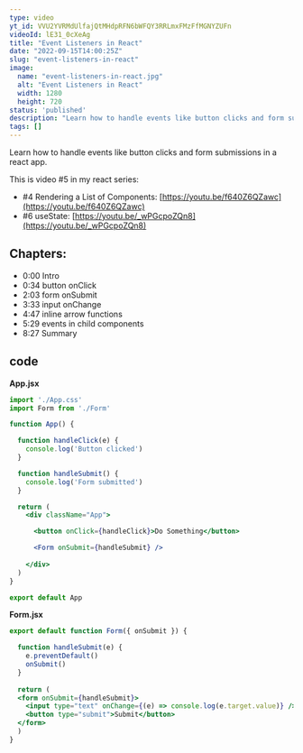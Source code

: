 ```yaml
---
type: video
yt_id: VVU2YVRMdUlfajQtMHdpRFN6bWFQY3RRLmxFMzFfMGNYZUFn
videoId: lE31_0cXeAg
title: "Event Listeners in React"
date: "2022-09-15T14:00:25Z"
slug: "event-listeners-in-react"
image: 
  name: "event-listeners-in-react.jpg"
  alt: "Event Listeners in React"
  width: 1280
  height: 720
status: 'published'
description: "Learn how to handle events like button clicks and form submissions in a react app. "
tags: []
---
```


Learn how to handle events like button clicks and form submissions in a react app. 

This is video #5 in my react series: 

* #4 Rendering a List of Components: [https://youtu.be/f640Z6QZawc](https://youtu.be/f640Z6QZawc)
* #6 useState: [https://youtu.be/_wPGcpoZQn8](https://youtu.be/_wPGcpoZQn8)

## Chapters:

* 0:00​ Intro
* 0:34 button onClick
* 2:03 form onSubmit
* 3:33 input onChange
* 4:47 inline arrow functions
* 5:29 events in child components
* 8:27 Summary


## code

**App.jsx**
```jsx
import './App.css'
import Form from './Form'

function App() {

  function handleClick(e) {
    console.log('Button clicked')
  }

  function handleSubmit() {
    console.log('Form submitted')
  }

  return (
    <div className="App">

      <button onClick={handleClick}>Do Something</button>

      <Form onSubmit={handleSubmit} />
     
    </div>
  )
}

export default App
```

**Form.jsx**
```jsx
export default function Form({ onSubmit }) {

  function handleSubmit(e) {
    e.preventDefault()
    onSubmit()
  }
  
  return (
  <form onSubmit={handleSubmit}>
    <input type="text" onChange={(e) => console.log(e.target.value)} />
    <button type="submit">Submit</button>
  </form>
  )
}
```